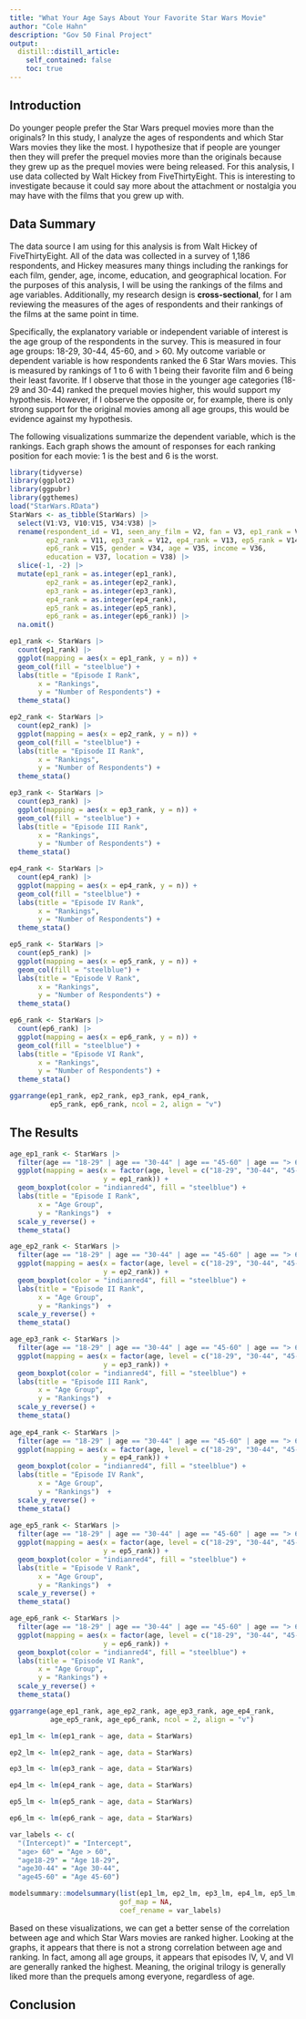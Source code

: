 ```yaml
---
title: "What Your Age Says About Your Favorite Star Wars Movie"
author: "Cole Hahn"
description: "Gov 50 Final Project"
output:
  distill::distill_article:
    self_contained: false
    toc: true
---
```


## Introduction

Do younger people prefer the Star Wars prequel movies more than the originals? In this study, I analyze the ages of respondents and which Star Wars movies they like the most. I hypothesize that if people are younger then they will prefer the prequel movies more than the originals because they grew up as the prequel movies were being released. For this analysis, I use data collected by Walt Hickey from FiveThirtyEight. This is interesting to investigate because it could say more about the attachment or nostalgia you may have with the films that you grew up with.


## Data Summary

The data source I am using for this analysis is from Walt Hickey of FiveThirtyEight. All of the data was collected in a survey of 1,186 respondents, and Hickey measures many things including the rankings for each film, gender, age, income, education, and geographical location. For the purposes of this analysis, I will be using the rankings of the films and age variables. Additionally, my research design is **cross-sectional**, for I am reviewing the measures of the ages of respondents and their rankings of the films at the same point in time.

Specifically, the explanatory variable or independent variable of interest is the age group of the respondents in the survey. This is measured in four age groups: 18-29, 30-44, 45-60, and > 60. My outcome variable or dependent variable is how respondents ranked the 6 Star Wars movies. This is measured by rankings of 1 to 6 with 1 being their favorite film and 6 being their least favorite. If I observe that those in the younger age categories (18-29 and 30-44) ranked the prequel movies higher, this would support my hypothesis. However, if I observe the opposite or, for example, there is only strong support for the original movies among all age groups, this would be evidence against my hypothesis.

The following visualizations summarize the dependent variable, which is the rankings. Each graph shows the amount of responses for each ranking position for each movie: 1 is the best and 6 is the worst.  

```r
library(tidyverse)
library(ggplot2)
library(ggpubr)
library(ggthemes)
load("StarWars.RData")
StarWars <- as_tibble(StarWars) |>
  select(V1:V3, V10:V15, V34:V38) |>
  rename(respondent_id = V1, seen_any_film = V2, fan = V3, ep1_rank = V10, 
         ep2_rank = V11, ep3_rank = V12, ep4_rank = V13, ep5_rank = V14, 
         ep6_rank = V15, gender = V34, age = V35, income = V36, 
         education = V37, location = V38) |>
  slice(-1, -2) |>
  mutate(ep1_rank = as.integer(ep1_rank),
         ep2_rank = as.integer(ep2_rank),
         ep3_rank = as.integer(ep3_rank),
         ep4_rank = as.integer(ep4_rank),
         ep5_rank = as.integer(ep5_rank),
         ep6_rank = as.integer(ep6_rank)) |>
  na.omit()

ep1_rank <- StarWars |>
  count(ep1_rank) |>
  ggplot(mapping = aes(x = ep1_rank, y = n)) +
  geom_col(fill = "steelblue") +
  labs(title = "Episode I Rank",
       x = "Rankings",
       y = "Number of Respondents") +
  theme_stata()

ep2_rank <- StarWars |>
  count(ep2_rank) |>
  ggplot(mapping = aes(x = ep2_rank, y = n)) +
  geom_col(fill = "steelblue") +
  labs(title = "Episode II Rank",
       x = "Rankings",
       y = "Number of Respondents") +
  theme_stata()

ep3_rank <- StarWars |>
  count(ep3_rank) |>
  ggplot(mapping = aes(x = ep3_rank, y = n)) +
  geom_col(fill = "steelblue") +
  labs(title = "Episode III Rank",
       x = "Rankings",
       y = "Number of Respondents") +
  theme_stata()

ep4_rank <- StarWars |>
  count(ep4_rank) |>
  ggplot(mapping = aes(x = ep4_rank, y = n)) +
  geom_col(fill = "steelblue") +
  labs(title = "Episode IV Rank",
       x = "Rankings",
       y = "Number of Respondents") +
  theme_stata()

ep5_rank <- StarWars |>
  count(ep5_rank) |>
  ggplot(mapping = aes(x = ep5_rank, y = n)) +
  geom_col(fill = "steelblue") +
  labs(title = "Episode V Rank",
       x = "Rankings",
       y = "Number of Respondents") +
  theme_stata()

ep6_rank <- StarWars |>
  count(ep6_rank) |>
  ggplot(mapping = aes(x = ep6_rank, y = n)) +
  geom_col(fill = "steelblue") +
  labs(title = "Episode VI Rank",
       x = "Rankings",
       y = "Number of Respondents") +
  theme_stata()

ggarrange(ep1_rank, ep2_rank, ep3_rank, ep4_rank, 
          ep5_rank, ep6_rank, ncol = 2, align = "v")
```


## The Results



```r
age_ep1_rank <- StarWars |>
  filter(age == "18-29" | age == "30-44" | age == "45-60" | age == "> 60") |>
  ggplot(mapping = aes(x = factor(age, level = c("18-29", "30-44", "45-60", "> 60")),
                       y = ep1_rank)) +
  geom_boxplot(color = "indianred4", fill = "steelblue") +
  labs(title = "Episode I Rank",
       x = "Age Group",
       y = "Rankings")  +
  scale_y_reverse() +
  theme_stata()

age_ep2_rank <- StarWars |>
  filter(age == "18-29" | age == "30-44" | age == "45-60" | age == "> 60") |>
  ggplot(mapping = aes(x = factor(age, level = c("18-29", "30-44", "45-60", "> 60")),
                       y = ep2_rank)) +
  geom_boxplot(color = "indianred4", fill = "steelblue") +
  labs(title = "Episode II Rank",
       x = "Age Group",
       y = "Rankings")  +
  scale_y_reverse() +
  theme_stata()

age_ep3_rank <- StarWars |>
  filter(age == "18-29" | age == "30-44" | age == "45-60" | age == "> 60") |>
  ggplot(mapping = aes(x = factor(age, level = c("18-29", "30-44", "45-60", "> 60")),
                       y = ep3_rank)) +
  geom_boxplot(color = "indianred4", fill = "steelblue") +
  labs(title = "Episode III Rank",
       x = "Age Group",
       y = "Rankings")  +
  scale_y_reverse() +
  theme_stata()
  
age_ep4_rank <- StarWars |>
  filter(age == "18-29" | age == "30-44" | age == "45-60" | age == "> 60") |>
  ggplot(mapping = aes(x = factor(age, level = c("18-29", "30-44", "45-60", "> 60")),
                       y = ep4_rank)) +
  geom_boxplot(color = "indianred4", fill = "steelblue") +
  labs(title = "Episode IV Rank",
       x = "Age Group",
       y = "Rankings")  +
  scale_y_reverse() +
  theme_stata()
  
age_ep5_rank <- StarWars |>
  filter(age == "18-29" | age == "30-44" | age == "45-60" | age == "> 60") |>
  ggplot(mapping = aes(x = factor(age, level = c("18-29", "30-44", "45-60", "> 60")),
                       y = ep5_rank)) +
  geom_boxplot(color = "indianred4", fill = "steelblue") +
  labs(title = "Episode V Rank",
       x = "Age Group",
       y = "Rankings")  +
  scale_y_reverse() +
  theme_stata()

age_ep6_rank <- StarWars |>
  filter(age == "18-29" | age == "30-44" | age == "45-60" | age == "> 60") |>
  ggplot(mapping = aes(x = factor(age, level = c("18-29", "30-44", "45-60", "> 60")),
                       y = ep6_rank)) +
  geom_boxplot(color = "indianred4", fill = "steelblue") +
  labs(title = "Episode VI Rank",
       x = "Age Group",
       y = "Rankings") +
  scale_y_reverse() +
  theme_stata()

ggarrange(age_ep1_rank, age_ep2_rank, age_ep3_rank, age_ep4_rank, 
          age_ep5_rank, age_ep6_rank, ncol = 2, align = "v")
```
```r
ep1_lm <- lm(ep1_rank ~ age, data = StarWars)

ep2_lm <- lm(ep2_rank ~ age, data = StarWars)

ep3_lm <- lm(ep3_rank ~ age, data = StarWars)

ep4_lm <- lm(ep4_rank ~ age, data = StarWars)

ep5_lm <- lm(ep5_rank ~ age, data = StarWars)

ep6_lm <- lm(ep6_rank ~ age, data = StarWars)

var_labels <- c(
  "(Intercept)" = "Intercept",
  "age> 60" = "Age > 60",
  "age18-29" = "Age 18-29",
  "age30-44" = "Age 30-44",
  "age45-60" = "Age 45-60")

modelsummary::modelsummary(list(ep1_lm, ep2_lm, ep3_lm, ep4_lm, ep5_lm, ep6_lm),
                           gof_map = NA,
                           coef_rename = var_labels)
```

Based on these visualizations, we can get a better sense of the correlation between age and which Star Wars movies are ranked higher. Looking at the graphs, it appears that there is not a strong correlation between age and ranking. In fact, among all age groups, it appears that episodes IV, V, and VI are generally ranked the highest. Meaning, the original trilogy is generally liked more than the prequels among everyone, regardless of age.

## Conclusion


